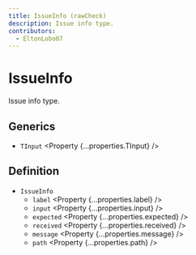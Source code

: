 ```yaml
---
title: IssueInfo (rawCheck)
description: Issue info type.
contributors:
  - EltonLobo07
---
```



# IssueInfo

Issue info type.

## Generics

- `TInput` <Property {...properties.TInput} />

## Definition

- `IssueInfo`
  - `label` <Property {...properties.label} />
  - `input` <Property {...properties.input} />
  - `expected` <Property {...properties.expected} />
  - `received` <Property {...properties.received} />
  - `message` <Property {...properties.message} />
  - `path` <Property {...properties.path} />
